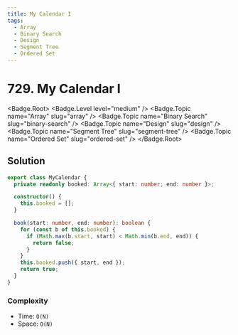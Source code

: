 ```yaml
---
title: My Calendar I
tags:
  - Array
  - Binary Search
  - Design
  - Segment Tree
  - Ordered Set
---
```


# 729. My Calendar I

<Badge.Root>
  <Badge.Level level="medium" />
  <Badge.Topic name="Array" slug="array" />
  <Badge.Topic name="Binary Search" slug="binary-search" />
  <Badge.Topic name="Design" slug="design" />
  <Badge.Topic name="Segment Tree" slug="segment-tree" />
  <Badge.Topic name="Ordered Set" slug="ordered-set" />
</Badge.Root>

## Solution

```typescript filename="solution.ts" copy
export class MyCalendar {
  private readonly booked: Array<{ start: number; end: number }>;

  constructor() {
    this.booked = [];
  }

  book(start: number, end: number): boolean {
    for (const b of this.booked) {
      if (Math.max(b.start, start) < Math.min(b.end, end)) {
        return false;
      }
    }
    this.booked.push({ start, end });
    return true;
  }
}
```

### Complexity

- Time: `O(N)`
- Space: `O(N)`

<ProblemLink
  codingSite="leetcode"
  href="https://leetcode.com/problems/my-calendar-i"
  title="My Calendar I"
/>
